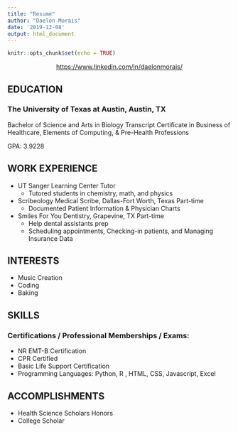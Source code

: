 ```yaml
---
title: "Resume"
author: "Daelon Morais"
date: '2019-12-08'
output: html_document
---
```


```r
knitr::opts_chunk$set(echo = TRUE)
```
<center>

<https://www.linkedin.com/in/daelonmorais/>

</center>

## **EDUCATION**
### The University of Texas at Austin, Austin, TX
Bachelor of Science and Arts in Biology
Transcript Certificate in Business of Healthcare, Elements of Computing, & Pre-Health Professions

GPA: 3.9228

## **WORK EXPERIENCE**
* UT Sanger Learning Center Tutor
  + Tutored students in chemistry, math, and physics 

* Scribeology Medical Scribe, Dallas-Fort Worth, Texas Part-time
  + Documented Patient Information & Physician Charts 

* Smiles For You Dentistry, Grapevine, TX Part-time
  + Help dental assistants prep
  + Scheduling appointments, Checking-in patients, and Managing Insurance Data 

## **INTERESTS**
* Music Creation
* Coding
* Baking

## **SKILLS**
### Certifications / Professional Memberships / Exams:
* NR EMT-B Certification
* CPR Certified
* Basic Life Support Certification
* Programming Languages: Python, R , HTML, CSS, Javascript, Excel

## **ACCOMPLISHMENTS**
* Health Science Scholars Honors
* College Scholar
